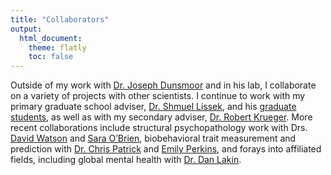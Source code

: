 ```yaml
---
title: "Collaborators"
output:
  html_document:
    theme: flatly
    toc: false
---
```


Outside of my work with [Dr. Joseph Dunsmoor](https://sites.utexas.edu/dunsmoorlab/) and in his lab, I collaborate on a variety of projects with other scientists. I continue to work with my primary graduate school adviser, [Dr. Shmuel Lissek](https://angst.psych.umn.edu/), and his [graduate students](https://angst.psych.umn.edu/people), as well as with my secondary adviser, [Dr. Robert Krueger](https://cla.umn.edu/about/directory/profile/krueg038). More recent collaborations include structural psychopathology work with Drs. [David Watson](https://campp.nd.edu/) and [Sara O'Brien](https://www.knox.edu/academics/faculty/obrien-sara), biobehavioral trait measurement and prediction with [Dr. Chris Patrick](https://patrickcnslab.psy.fsu.edu/) and [Emily Perkins](https://patrickcnslab.psy.fsu.edu/wiki/index.php/Emily_Perkins), and forays into affiliated fields, including global mental health with [Dr. Dan Lakin](https://www.mhinnovation.net/profile/daniel-lakin).
